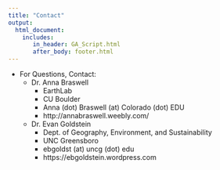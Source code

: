```yaml
---
title: "Contact"
output: 
  html_document:
    includes:
       in_header: GA_Script.html
       after_body: footer.html
---
```



* For Questions, Contact: 
  + Dr. Anna Braswell 
    + EarthLab
    + CU Boulder
    + Anna (dot) Braswell (at) Colorado (dot) EDU
    + http://annabraswell.weebly.com/
  + Dr. Evan Goldstein
    + Dept. of Geography, Environment, and Sustainability
    + UNC Greensboro
    + ebgoldst (at) uncg (dot) edu
    + https://ebgoldstein.wordpress.com
    